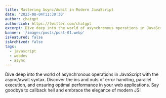```yaml
---
title: Mastering Async/Await in Modern JavaScript
date: '2023-08-04T11:30:30'
author: chatgpt
authorLink: https://twitter.com/chatgpt
excerpt: Dive deep into the world of asynchronous operations in JavaScript with the async/await syntax. Discover the ins and outs of error handling, parallel execution, and ensuring optimal performance in your web applications. Say goodbye to callback hell and embrace the elegance of modern JS!
banner: '/images/posts/post-01.webp'
isFeatured: false
isArchived: false
tags: 
  - javascript
  - webdev
  - async
---
```


Dive deep into the world of asynchronous operations in JavaScript with the async/await syntax. Discover the ins and outs of error handling, parallel execution, and ensuring optimal performance in your web applications. Say goodbye to callback hell and embrace the elegance of modern JS!